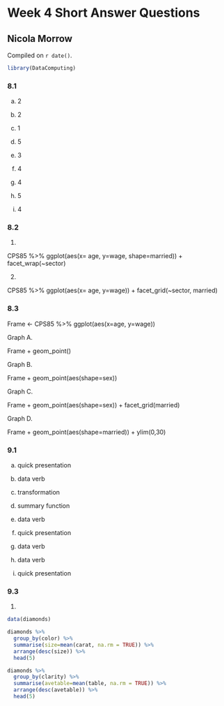 # Week 4 Short Answer Questions

## Nicola Morrow

<!-- leave this material as is -->
Compiled on `r date()`.

```r
library(DataComputing)
```
<!-- put your content after this line -->

### 8.1 

a) 2 

b) 2

c) 1

d) 5

e) 3

f) 4

g) 4

h) 5

i) 4

### 8.2 

1. 

CPS85 %>% 
  ggplot(aes(x= age, y=wage, shape=married))
  + facet_wrap(~sector)

2. 

CPS85 %>% 
  ggplot(aes(x= age, y=wage))
  + facet_grid(~sector, married)

### 8.3 

Frame <-
  CPS85 %>%
  ggplot(aes(x=age, y=wage))
  
Graph A. 

Frame + geom_point()

Graph B. 

Frame + geom_point(aes(shape=sex))

Graph C. 

Frame + geom_point(aes(shape=sex)) + facet_grid(married)

Graph D. 

Frame + geom_point(aes(shape=married)) + ylim(0,30)

### 9.1 

a. quick presentation 

b. data verb

c. transformation 

d. summary function 

e. data verb

f. quick presentation

g. data verb

h. data verb

i. quick presentation 

### 9.3 

1. 
```r
data(diamonds)

diamonds %>%
  group_by(color) %>%
  summarise(size=mean(carat, na.rm = TRUE)) %>%
  arrange(desc(size)) %>%
  head(5)

diamonds %>%
  group_by(clarity) %>%
  summarise(avetable=mean(table, na.rm = TRUE)) %>%
  arrange(desc(avetable)) %>%
  head(5)
```
